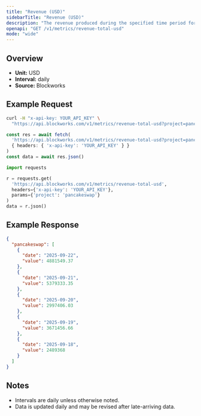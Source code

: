 ```yaml
---
title: "Revenue (USD)"
sidebarTitle: "Revenue (USD)"
description: "The revenue produced during the specified time period for given project."
openapi: "GET /v1/metrics/revenue-total-usd"
mode: "wide"
---
```


## Overview

- **Unit:** USD
- **Interval:** daily
- **Source:** Blockworks

## Example Request

<CodeGroup>

```bash cURL
curl -H "x-api-key: YOUR_API_KEY" \
  "https://api.blockworks.com/v1/metrics/revenue-total-usd?project=pancakeswap"
```

```typescript TypeScript
const res = await fetch(
  'https://api.blockworks.com/v1/metrics/revenue-total-usd?project=pancakeswap',
  { headers: { 'x-api-key': 'YOUR_API_KEY' } }
)
const data = await res.json()
```

```python Python
import requests

r = requests.get(
  'https://api.blockworks.com/v1/metrics/revenue-total-usd',
  headers={'x-api-key': 'YOUR_API_KEY'},
  params={'project': 'pancakeswap'}
)
data = r.json()
```

</CodeGroup>

## Example Response

```json
{
  "pancakeswap": [
    {
      "date": "2025-09-22",
      "value": 4881549.37
    },
    {
      "date": "2025-09-21",
      "value": 5379333.35
    },
    {
      "date": "2025-09-20",
      "value": 2997406.03
    },
    {
      "date": "2025-09-19",
      "value": 3671456.66
    },
    {
      "date": "2025-09-18",
      "value": 2489368
    }
  ]
}
```

## Notes
- Intervals are daily unless otherwise noted.
- Data is updated daily and may be revised after late-arriving data.